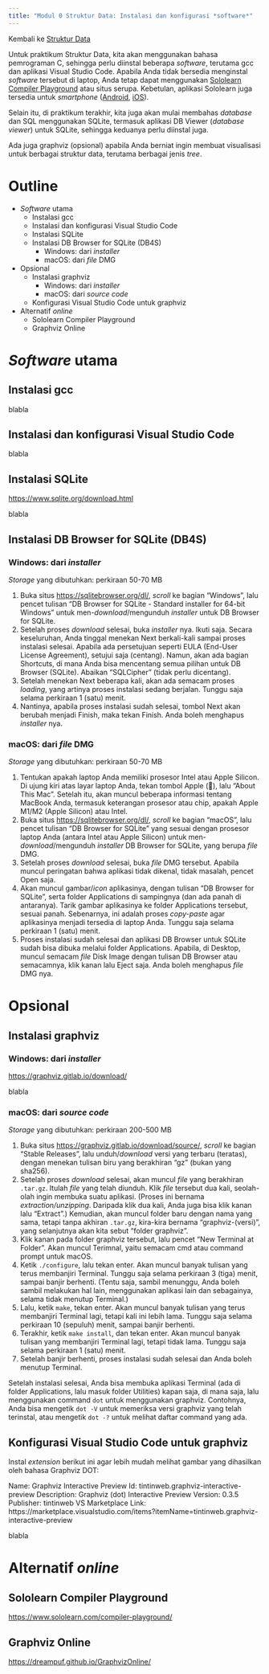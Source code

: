 ---
title: "Modul 0 Struktur Data: Instalasi dan konfigurasi *software*"
---

Kembali ke [Struktur Data](strukdat2023.qmd)

Untuk praktikum Struktur Data, kita akan menggunakan bahasa pemrograman C, sehingga perlu diinstal beberapa *software*, terutama gcc dan aplikasi Visual Studio Code. Apabila Anda tidak bersedia menginstal *software* tersebut di laptop, Anda tetap dapat menggunakan [Sololearn Compiler Playground](https://www.sololearn.com/compiler-playground) atau situs serupa. Kebetulan, aplikasi Sololearn juga tersedia untuk *smartphone* ([Android](https://play.google.com/store/apps/details?id=com.sololearn), [iOS](https://apps.apple.com/us/app/sololearn-learn-to-code-apps/id1210079064)).

Selain itu, di praktikum terakhir, kita juga akan mulai membahas *database* dan SQL menggunakan SQLite, termasuk aplikasi DB Viewer (*database viewer*) untuk SQLite, sehingga keduanya perlu diinstal juga.

Ada juga graphviz (opsional) apabila Anda berniat ingin membuat visualisasi untuk berbagai struktur data, terutama berbagai jenis *tree*.

# Outline

* *Software* utama
  + Instalasi gcc
  + Instalasi dan konfigurasi Visual Studio Code
  + Instalasi SQLite
  + Instalasi DB Browser for SQLite (DB4S)
    - Windows: dari *installer*
    - macOS: dari *file* DMG

* Opsional
  + Instalasi graphviz
    - Windows: dari *installer*
    - macOS: dari *source code*
  + Konfigurasi Visual Studio Code untuk graphviz

* Alternatif *online*
  + Sololearn Compiler Playground
  + Graphviz Online

# *Software* utama

## Instalasi gcc

blabla

## Instalasi dan konfigurasi Visual Studio Code

blabla

## Instalasi SQLite

<https://www.sqlite.org/download.html>

blabla

## Instalasi DB Browser for SQLite (DB4S)

### Windows: dari *installer*

*Storage* yang dibutuhkan: perkiraan 50-70 MB

1. Buka situs <https://sqlitebrowser.org/dl/>, *scroll* ke bagian "Windows", lalu pencet tulisan "DB Browser for SQLite - Standard installer for 64-bit Windows" untuk men-*download*/mengunduh *installer* untuk DB Browser for SQLite.
2. Setelah proses *download* selesai, buka *installer* nya. Ikuti saja. Secara keseluruhan, Anda tinggal menekan Next berkali-kali sampai proses instalasi selesai. Apabila ada persetujuan seperti EULA (End-User License Agreement), setujui saja (centang). Namun, akan ada bagian Shortcuts, di mana Anda bisa mencentang semua pilihan untuk DB Browser (SQLite). Abaikan "SQLCipher" (tidak perlu dicentang).
3. Setelah menekan Next beberapa kali, akan ada semacam proses *loading*, yang artinya proses instalasi sedang berjalan. Tunggu saja selama perkiraan 1 (satu) menit.
4. Nantinya, apabila proses instalasi sudah selesai, tombol Next akan berubah menjadi Finish, maka tekan Finish. Anda boleh menghapus *installer* nya.

### macOS: dari *file* DMG

*Storage* yang dibutuhkan: perkiraan 50-70 MB

1. Tentukan apakah laptop Anda memiliki prosesor Intel atau Apple Silicon. Di ujung kiri atas layar laptop Anda, tekan tombol Apple (), lalu "About This Mac". Setelah itu, akan muncul beberapa informasi tentang MacBook Anda, termasuk keterangan prosesor atau chip, apakah Apple M1/M2 (Apple Silicon) atau Intel.
2. Buka situs <https://sqlitebrowser.org/dl/>, *scroll* ke bagian "macOS", lalu pencet tulisan "DB Browser for SQLite" yang sesuai dengan prosesor laptop Anda (antara Intel atau Apple Silicon) untuk men-*download*/mengunduh *installer* DB Browser for SQLite, yang berupa *file* DMG.
3. Setelah proses *download* selesai, buka *file* DMG tersebut. Apabila muncul peringatan bahwa aplikasi tidak dikenal, tidak masalah, pencet Open saja.
4. Akan muncul gambar/*icon* aplikasinya, dengan tulisan "DB Browser for SQLite", serta folder Applications di sampingnya (dan ada panah di antaranya). Tarik gambar aplikasinya ke folder Applications tersebut, sesuai panah. Sebenarnya, ini adalah proses *copy-paste* agar aplikasinya menjadi tersedia di laptop Anda. Tunggu saja selama perkiraan 1 (satu) menit.
5. Proses instalasi sudah selesai dan aplikasi DB Browser untuk SQLite sudah bisa dibuka melalui folder Applications. Apabila, di Desktop, muncul semacam *file* Disk Image dengan tulisan DB Browser atau semacamnya, klik kanan lalu Eject saja. Anda boleh menghapus *file* DMG nya.

# Opsional

## Instalasi graphviz

### Windows: dari *installer*

<https://graphviz.gitlab.io/download/>

blabla

### macOS: dari *source code*

*Storage* yang dibutuhkan: perkiraan 200-500 MB

1. Buka situs <https://graphviz.gitlab.io/download/source/>, *scroll* ke bagian "Stable Releases", lalu unduh/*download* versi yang terbaru (teratas), dengan menekan tulisan biru yang berakhiran "gz" (bukan yang sha256).
2. Setelah proses *download* selesai, akan muncul *file* yang berakhiran `.tar.gz`. Itulah *file* yang telah diunduh. Klik *file* tersebut dua kali, seolah-olah ingin membuka suatu aplikasi. (Proses ini bernama *extraction/unzipping*. Daripada klik dua kali, Anda juga bisa klik kanan lalu "Extract".) Kemudian, akan muncul folder baru dengan nama yang sama, tetapi tanpa akhiran `.tar.gz`, kira-kira bernama "graphviz-(versi)", yang selanjutnya akan kita sebut "folder graphviz".
3. Klik kanan pada folder graphviz tersebut, lalu pencet "New Terminal at Folder". Akan muncul Terimnal, yaitu semacam cmd atau command prompt untuk macOS.
4. Ketik `./configure`, lalu tekan enter. Akan muncul banyak tulisan yang terus membanjiri Terminal. Tunggu saja selama perkiraan 3 (tiga) menit, sampai banjir berhenti. (Tentu saja, sambil menunggu, Anda boleh sambil melakukan hal lain, menggunakan aplikasi lain dan sebagainya, selama tidak menutup Terminal.)
5. Lalu, ketik `make`, tekan enter. Akan muncul banyak tulisan yang terus membanjiri Terminal lagi, tetapi kali ini lebih lama. Tunggu saja selama perkiraan 10 (sepuluh) menit, sampai banjir berhenti.
6. Terakhir, ketik `make install`, dan tekan enter. Akan muncul banyak tulisan yang membanjiri Terminal lagi, tetapi tidak lama. Tunggu saja selama perkiraan 1 (satu) menit.
7. Setelah banjir berhenti, proses instalasi sudah selesai dan Anda boleh menutup Terminal.

Setelah instalasi selesai, Anda bisa membuka aplikasi Terminal (ada di folder Applications, lalu masuk folder Utilities) kapan saja, di mana saja, lalu menggunakan command `dot` untuk menggunakan graphviz. Contohnya, Anda bisa mengetik `dot -V` untuk memeriksa versi graphviz yang telah terinstal, atau mengetik `dot -?` untuk melihat daftar command yang ada.

## Konfigurasi Visual Studio Code untuk graphviz

Instal *extension* berikut ini agar lebih mudah melihat gambar yang dihasilkan oleh bahasa Graphviz DOT:

Name: Graphviz Interactive Preview
Id: tintinweb.graphviz-interactive-preview
Description: Graphviz (dot) Interactive Preview
Version: 0.3.5
Publisher: tintinweb
VS Marketplace Link: https://marketplace.visualstudio.com/items?itemName=tintinweb.graphviz-interactive-preview

blabla

# Alternatif *online*

## Sololearn Compiler Playground

<https://www.sololearn.com/compiler-playground/>

## Graphviz Online

<https://dreampuf.github.io/GraphvizOnline/>